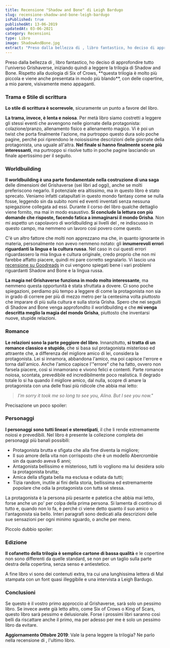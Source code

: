 ```yaml
---
title: Recensione "Shadow and Bone" di Leigh Bardugo
slug: recensione-shadow-and-bone-leigh-bardugo
isPublished: true
publishedAt: 13-06-2019
updatedAt: 03-06-2021
category: Recensioni
type: Libro
image: ShadowAndBone.jpg
extract: "Preso dalla bellezza di , libro fantastico, ho deciso di approfondire tutto l’universo Grishaverse, iniziando quindi a leggere la trilogia di Shadow and Bone. Rispetto alla duologia di Six of Crows, questa trilogia è molto più piccola e viene anche presentata in modo più blando, con delle copertine, a mio parere, visivamente meno appaganti."
---
```


<Book slug="shadow-and-bone-shadow-and-bone-1" />
Preso dalla bellezza di <InternalLink  slug="recensione-six-of-crows-bardugo"  text="Six of Crows"  />, libro fantastico, ho deciso di approfondire tutto l'universo Grishaverse, iniziando quindi a leggere la trilogia di Shadow and Bone. Rispetto alla duologia di Six of Crows, **questa trilogia è molto più piccola e viene anche presentata in modo più blando**, con delle copertine, a mio parere, visivamente meno appaganti.

### Trama e Stile di scrittura

**Lo stile di scrittura è scorrevole**, sicuramente un punto a favore del libro.

**La trama, invece, è lenta e noiosa**. Per metà libro siamo costretti a leggere gli stessi eventi che avvengono nelle giornate della protagonista: colazione/pranzo, allenamento fisico e allenamento magico. Vi è poi un twist che porta finalmente l'azione, ma purtroppo questo dura solo poche pagine, perché poi riprendono le noiosissime descrizioni delle giornate della protagonista, una uguale all'altra. **Nel finale si hanno finalmente scene più interessanti**, ma purtroppo si risolve tutto in poche pagine lasciando un finale apertissimo per il seguito.

### Worldbuilding

**Il worldbuilding è una parte fondamentale nella costruzione di una saga** delle dimensioni del Grishaverse (sei libri ad oggi), anche se molti preferiscono negarlo. Il potenziale era altissimo, ma in questo libro è stato sprecato. Veniamo infatti catapultati in questo mondo fantasy come se nulla fosse, leggendo sin da subito nomi ed eventi inventati senza nessuna spiegazione collegata ad essi. Durante il corso del libro qualche dettaglio viene fornito, ma mai in modo esaustivo. **Si conclude la lettura con più domande che risposte, facendo fatica a immaginarsi il mondo Grisha**. Non mi aspetto un capolavoro di worldbuilding ai livelli del <InternalLink slug="recensione-il-trono-di-spade-libro-primo-george-martin" text="Trono di Spade" />, re indiscusso in questo campo, ma nemmeno un lavoro così povero come questo.

C'è un altro fattore che molti non apprezzano ma che, in quanto ignorante in materia, personalmente non avevo nemmeno notato: gli **innumerevoli errori riguardanti la lingua e la cultura russa**. Nel caso in cui questi errori riguardassero la mia lingua e cultura originale, credo proprio che non mi farebbe affatto piacere, quindi mi pare corretto segnalarlo. Vi lascio una [recensione su Goodreads](https://www.goodreads.com/review/show/283956289?book_show_action=true&from_review_page=1) in cui vengono spiegati bene i vari problemi riguardanti Shadow and Bone e la lingua russa.

**La magia nel Grishaverse funziona in modo molto interessante**, ma nemmeno questa opportunità è stata sfruttata a dovere. Ci sono poche spiegazioni, perdiamo più tempo a leggere di come la protagonista non sia in grado di correre per più di mezzo metro per la centesima volta piuttosto che imparare di più sulla cultura e sulla storia Grisha. Spero che nei seguiti di Shadow and Bone venga approfondito il worldbuilding e che **mi venga descritta meglio la magia del mondo Grisha**, piuttosto che inventarsi nuove, stupide relazioni.

### Romance

**Le relazioni sono la parte peggiore del libro**. Innanzitutto, **si tratta di un romance classico e stupido**, che si basa sul protagonista misterioso ed attraente che, a differenza del migliore amico di lei, considera la protagonista. Lei si innamora, abbandona l'amico, ma poi capisce l'errore e torna dall'amico. Anche l'amico capisce l'"errore" che ha fatto, ovvero non farsela piacere, così si innamorano e vivono felici e contenti. Parte romance noiosa, scontata, prevedibile ed incredibilmente poco realistica. Il degrado totale lo si ha quando il migliore amico, dal nulla, scopre di amare la protagonista con una delle frasi più ridicole che abbia mai letto:

> _I'm sorry it took me so long to see you, Alina. But I see you now."_

Precisazione un poco spoiler:
<Spoiler text="In realtà è ancora più ridicolo tutto ciò perché, usando al massimo il suo potere, la protagonista diventa improvvisamente bella, perdendo punti neri, occhiaie e simili. Dopo questo avvenimento Mal, l'amico, si innamora, facendoci capire che a lui interessa più l'aspetto fisico che la bellezza interiore." />

### Personaggi

**I personaggi sono tutti lineari e stereotipati**, il che li rende estremamente noiosi e prevedibili. Nel libro è presente la collezione completa dei personaggi più banali possibili:

-   Protagonista brutta e sfigata che alla fine diventa la migliore;
-   Il suo amore della vita non corrisposto che è un modello Abercrombie sin da quando aveva 6 anni;
-   Antagonista bellissimo e misterioso, tutti lo vogliono ma lui desidera solo la protagonista brutta;
-   Amica della sfigata bella ma esclusa e odiata da tutti;
-   Tizia random, inutile ai fini della storia, bellissima ed estremamente popolare che odia la protagonista con tutta sé stessa.

La protagonista è la persona più pesante e patetica che abbia mai letto, forse anche un po' per colpa della prima persona. Si lamenta di continuo di tutto e, quando non lo fa, è perché ci viene detto quanto il suo amico o l'antagonista sia bello. Interi paragrafi sono dedicati alla descrizioni delle sue sensazioni per ogni minimo sguardo, o anche per meno.

Piccolo dubbio spoiler:

<Spoiler text="Il suo potere è quello della Sun Summoner, l'evocatrice del sole, e per combattere usa degli specchietti per riflettere la luce negli occhi degli avversari? Questa credo sia una delle cose più ridicole di tutto il libro, la Bardugo poteva benissimo spendere cinque minuti in più per pensare a un uso più interessante del suo potere." />

### Edizione

**Il cofanetto della trilogia è semplice cartone di bassa qualità** e le copertine non sono differenti da quelle standard, se non per un taglio sulla parte destra della copertina, senza senso e antiestetico.

A fine libro vi sono dei contenuti extra, tra cui una lunghissima lettera di Mal stampata con un font quasi illeggibile e una intervista a Leigh Bardugo.

### Conclusioni

Se questo è il vostro primo approccio al Grishaverse, sarà solo un pessimo libro. Se invece avete già letto altro, come Six of Crows o King of Scars, questo libro sarà pessimo e delusionale. Forse i prossimi libri saranno così belli da riscattare anche il primo, ma per adesso per me è solo un pessimo libro da evitare.

**Aggiornamento Ottobre 2019**: Vale la pena leggere la trilogia? Ne parlo nella recensione di <InternalLink  slug="recensione-ruin-and-rising-leigh-bardugo"  text="Ruin and Rising"  />, l'ultimo libro.
